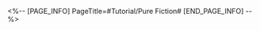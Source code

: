 <%-- [PAGE_INFO]
PageTitle=#Tutorial/Pure Fiction#
[END_PAGE_INFO] --%>
{{Tutorial
|sort      = 830204
|title     = Pure Fiction
|subtitle  = 
|type      = 
|about     = 
|image1    = Tutorial Pure Fiction 1.png{{subst:void|<!--$UPLOAD:<<SpriteOutput/TutorialPic/TutorialPage_830204.png>-<Tutorial Pure Fiction 1.png>-<Tutorial Files>>-->}}
|text1     = Accumulate {{Color|h|nobold=1|Grit Value}} during battle. Upon fully filling the gauge, enters the {{Color|h|nobold=1|Surging Grit}} phase that grants powerful stage buffs and significantly improves combat efficiency.
|image2    = Tutorial Pure Fiction 2.png{{subst:void|<!--$UPLOAD:<<SpriteOutput/TutorialPic/TutorialPage_830102.png>-<Tutorial Pure Fiction 2.png>-<Tutorial Files>>-->}}
|text2     = During battle, non-Boss enemies will {{Color|h|nobold=1|continuously replenish}} after being defeated.<br />When non-Boss enemies with this mark are defeated, it will {{Color|h|nobold=1|deal DMG to the Boss enemy}}. When Boss enemies are defeated, the wave is considered complete.
|image3    = Tutorial Pure Fiction 3.png{{subst:void|<!--$UPLOAD:<<SpriteOutput/TutorialPic/TutorialPage_830103.png>-<Tutorial Pure Fiction 3.png>-<Tutorial Files>>-->}}
|text3     = {{Color|h|nobold=1|Defeating enemies}} increases Grit Value.<br />Activating the {{Color|h|nobold=1|Grit Mechanics}} rapidly accumulates Grit Value, speeding up entry into the {{Color|h|nobold=1|Surging Grit}} phase, granting additional powerful stage buffs.
|image4    = Tutorial Pure Fiction 4.png{{subst:void|<!--$UPLOAD:<<SpriteOutput/TutorialPic/TutorialPage_830105.png>-<Tutorial Pure Fiction 4.png>-<Tutorial Files>>-->}}
|text4     = {{Color|h|nobold=1|Surging Grit}} will last for a certain amount of {{Color|h|nobold=1|action value}}.<br />Upon exiting this phase, a portion of {{Color|h|nobold=1|Grit Value}} will be returned based on the {{Color|h|nobold=1|number of enemies defeated}} during the phase, with a limit on the amount returned.
}}